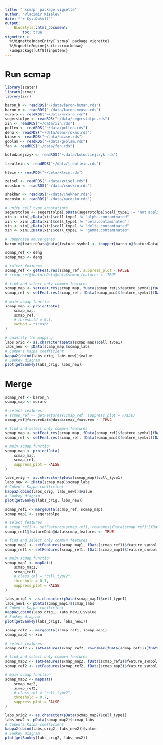 ```yaml
---
title: "`scmap` package vignette"
author: "Vladimir Kiselev"
date: "`r Sys.Date()`"
output:
    BiocStyle::html_document:
        toc: true
vignette: >
  %\VignetteIndexEntry{`scmap` package vignette}
  %\VignetteEngine{knitr::rmarkdown}
  \usepackage[utf8]{inputenc}
---
```


# Run scmap

```r
library(scater)
library(scmap)
library(irr)

baron_h <- readRDS("~/data/baron-human.rds")
baron_m <- readRDS("~/data/baron-mouse.rds")
muraro <- readRDS("~/data/muraro.rds")
segerstolpe <- readRDS("~/data/segerstolpe.rds")
xin <- readRDS("~/data/xin.rds")
pollen <- readRDS("~/data/pollen.rds")
deng <- readRDS("~/data/deng-rpkms.rds")
biase <- readRDS("~/data/biase.rds")
goolam <- readRDS("~/data/goolam.rds")
fan <- readRDS("~/data/fan.rds")

kolodziejczyk <- readRDS("~/data/kolodziejczyk.rds")

treutlein <- readRDS("~/data/treutlein.rds")

klein <- readRDS("~/data/klein.rds")

zeisel <- readRDS("~/data/zeisel.rds")
usoskin <- readRDS("~/data/usoskin.rds")

shekhar <- readRDS("~/data/shekhar.rds")
macosko <- readRDS("~/data/macosko.rds")

# unify cell type annotations
segerstolpe <- segerstolpe[,pData(segerstolpe)$cell_type1 != "not applicable"]
xin <- xin[,pData(xin)$cell_type1 != "alpha.contaminated"]
xin <- xin[,pData(xin)$cell_type1 != "beta.contaminated"]
xin <- xin[,pData(xin)$cell_type1 != "delta.contaminated"]
xin <- xin[,pData(xin)$cell_type1 != "gamma.contaminated"]

# uppercase mouse genes
baron_m@featureData@data$feature_symbol <- toupper(baron_m@featureData@data$feature_symbol)

scmap_ref <- deng
scmap_map <- deng

# select features
scmap_ref <- getFeatures(scmap_ref, suppress_plot = FALSE)
# scmap_ref@featureData@data$scmap_features <- TRUE

# find and select only common features
scmap_map <- setFeatures(scmap_map, fData(scmap_ref)$feature_symbol[fData(scmap_ref)$scmap_features])
scmap_ref <- setFeatures(scmap_ref, fData(scmap_map)$feature_symbol[fData(scmap_map)$scmap_features])

# main scmap function
scmap_map <- projectData(
    scmap_map,
    scmap_ref,
    # threshold = 0.5,
    method = "scmap"
)

# quantify the mapping
labs_orig <- as.character(pData(scmap_map)$cell_type1)
labs_new <- pData(scmap_map)$scmap_labs
# Cohen's Kappa coefficient
kappa2(cbind(labs_orig, labs_new))$value
# Sankey diagram
plot(getSankey(labs_orig, labs_new))
```

# Merge

```r
scmap_ref <- baron_h
scmap_map <- muraro

# select features
# scmap_ref <- getFeatures(scmap_ref, suppress_plot = FALSE)
scmap_ref@featureData@data$scmap_features <- TRUE

# find and select only common features
scmap_map <- setFeatures(scmap_map, fData(scmap_ref)$feature_symbol[fData(scmap_ref)$scmap_features])
scmap_ref <- setFeatures(scmap_ref, fData(scmap_map)$feature_symbol[fData(scmap_map)$scmap_features])

# main scmap function
scmap_map <- projectData(
    scmap_map,
    scmap_ref,
    suppress_plot = FALSE
)

labs_orig <- as.character(pData(scmap_map)$cell_type1)
labs_new <- pData(scmap_map)$scmap_labs
# Cohen's Kappa coefficient
kappa2(cbind(labs_orig, labs_new))$value
# Sankey diagram
plot(getSankey(labs_orig, labs_new))

scmap_ref1 <- mergeData(scmap_ref, scmap_map)
scmap_map1 <- segerstolpe

# select features
# scmap_ref1 <- setFeatures(scmap_ref1, rownames(fData(scmap_ref))[fData(scmap_ref)$scmap_features])
scmap_ref1@featureData@data$scmap_features <- TRUE

# find and select only common features
scmap_map1 <- setFeatures(scmap_map1, fData(scmap_ref1)$feature_symbol[fData(scmap_ref1)$scmap_features])
scmap_ref1 <- setFeatures(scmap_ref1, fData(scmap_map1)$feature_symbol[fData(scmap_map1)$scmap_features])

# main scmap function
scmap_map1 <- mapData(
    scmap_map1,
    scmap_ref1,
    # class_col = "cell_type2",
    threshold = 0.7,
    suppress_plot = FALSE
)

labs_orig1 <- as.character(pData(scmap_map1)$cell_type1)
labs_new1 <- pData(scmap_map1)$scmap_labs
# Cohen's Kappa coefficient
kappa2(cbind(labs_orig1, labs_new1))$value
# Sankey diagram
plot(getSankey(labs_orig1, labs_new1))

scmap_ref2 <- mergeData(scmap_ref1, scmap_map1)
scmap_map2 <- xin

# select features
scmap_ref2 <- setFeatures(scmap_ref2, rownames(fData(scmap_ref1))[fData(scmap_ref1)$scmap_features])

# find and select only common features
scmap_map2 <- setFeatures(scmap_map2, fData(scmap_ref2)$feature_symbol[fData(scmap_ref2)$scmap_features])
scmap_ref2 <- setFeatures(scmap_ref2, fData(scmap_map2)$feature_symbol[fData(scmap_map2)$scmap_features])

# main scmap function
scmap_map2 <- mapData(
    scmap_map2,
    scmap_ref2,
    # class_col = "cell_type2",
    threshold = 0.7,
    suppress_plot = FALSE
)

labs_orig2 <- as.character(pData(scmap_map2)$cell_type1)
labs_new2 <- pData(scmap_map2)$scmap_labs
# Cohen's Kappa coefficient
kappa2(cbind(labs_orig2, labs_new2))$value
# Sankey diagram
plot(getSankey(labs_orig2, labs_new2))


```
